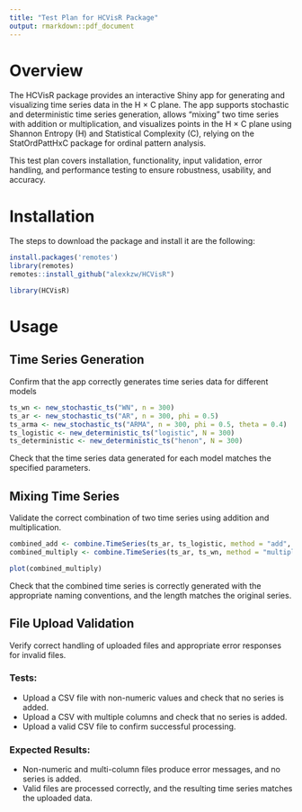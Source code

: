 ```yaml
---
title: "Test Plan for HCVisR Package"
output: rmarkdown::pdf_document
---
```


# Overview

The HCVisR package provides an interactive Shiny app for generating and visualizing time series data in the H × C plane. The app supports stochastic and deterministic time series generation, allows "mixing" two time series with addition or multiplication, and visualizes points in the H × C plane using Shannon Entropy (H) and Statistical Complexity (C), relying on the StatOrdPattHxC package for ordinal pattern analysis.

This test plan covers installation, functionality, input validation, error handling, and performance testing to ensure robustness, usability, and accuracy.

# Installation

The steps to download the package and install it are the following:
```r
install.packages('remotes')
library(remotes)
remotes::install_github("alexkzw/HCVisR")
```

```r
library(HCVisR)
```

# Usage

## Time Series Generation

Confirm that the app correctly generates time series data for different models
```r
ts_wn <- new_stochastic_ts("WN", n = 300)
ts_ar <- new_stochastic_ts("AR", n = 300, phi = 0.5)
ts_arma <- new_stochastic_ts("ARMA", n = 300, phi = 0.5, theta = 0.4)
ts_logistic <- new_deterministic_ts("logistic", N = 300)
ts_deterministic <- new_deterministic_ts("henon", N = 300)
```

Check that the time series data generated for each model matches the specified parameters.

## Mixing Time Series

Validate the correct combination of two time series using addition and multiplication.

```r
combined_add <- combine.TimeSeries(ts_ar, ts_logistic, method = "add", alpha = 0.5)
combined_multiply <- combine.TimeSeries(ts_ar, ts_wn, method = "multiply")

plot(combined_multiply)
```
Check that the combined time series is correctly generated with the appropriate naming conventions, and the length matches the original series.


## File Upload Validation

Verify correct handling of uploaded files and appropriate error responses for invalid files.

### Tests:

- Upload a CSV file with non-numeric values and check that no series is added.
- Upload a CSV with multiple columns and check that no series is added.
- Upload a valid CSV file to confirm successful processing.

### Expected Results:
- Non-numeric and multi-column files produce error messages, and no series is added.
- Valid files are processed correctly, and the resulting time series matches the uploaded data.
